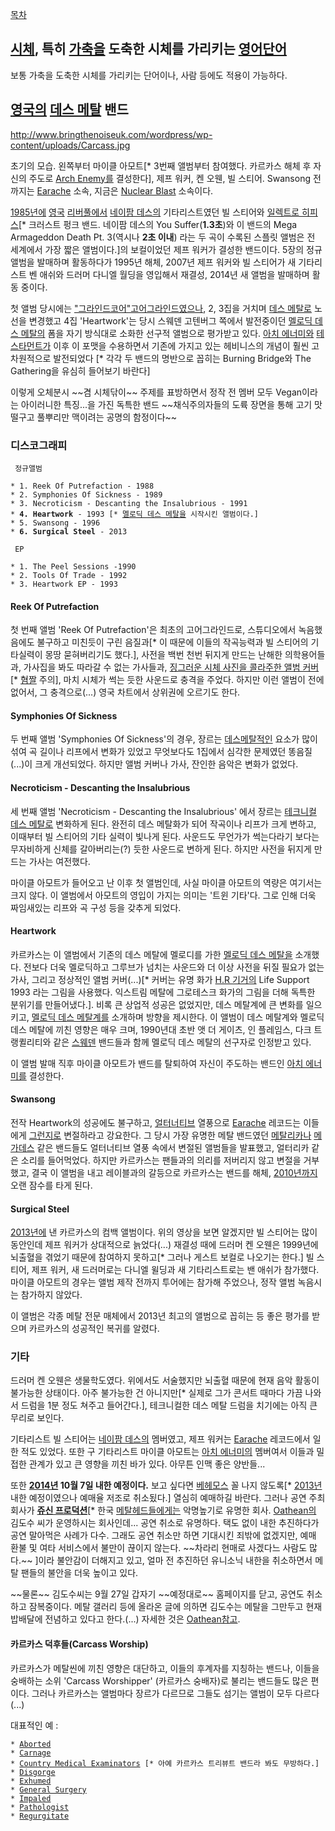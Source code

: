[[목차]]
== [[시체]], 특히 [[가축]]을 도축한 시체를 가리키는 [[영어]]단어 ==
보통 가축을 도축한 시체를 가리키는 단어이나, 사람 등에도 적용이 가능하다.

== [[영국]]의 [[데스 메탈]] 밴드 ==

http://www.bringthenoiseuk.com/wordpress/wp-content/uploads/Carcass.jpg

초기의 모습. 왼쪽부터 마이클 아모트[* 3번째 앨범부터 참여했다. 카르카스 해체 후 자신의 주도로 [[Arch Enemy]]를 결성한다], 제프 워커, 켄 오웬, 빌 스티어. Swansong 전까지는 [[Earache]] 소속, 지금은 [[Nuclear Blast]] 소속이다.

[[1985년]]에 [[영국]] [[리버풀]]에서 [[네이팜 데스]]의 기타리스트였던 빌 스티어와 [[일렉트로 히피스]][* 크러스트 펑크 밴드. 네이팜 데스의 You Suffer('''1.3초''')와 이 밴드의 Mega Armageddon Death Pt. 3(역시나 '''2초 이내''') 라는 두 곡이 수록된 스플릿 앨범은 전 세계에서 가장 짧은 앨범이다.]의 보컬이었던 제프 워커가 결성한 밴드이다. 5장의 정규 앨범을 발매하며 활동하다가 1995년 해체, 2007년 제프 워커와 빌 스티어가 새 기타리스트 벤 애쉬와 드러머 다니엘 월딩을 영입해서 재결성, 2014년 새 앨범을 발매하며 활동 중이다.

첫 앨범 당시에는 [["그라인드코어"고어그라인드]]였으나, 2, 3집을 거치며 [[데스 메탈]]로 노선을 변경했고 4집 'Heartwork'는 당시 스웨덴 고텐버그 쪽에서 발전중이던 [[멜로딕 데스 메탈]]의 폼을 자기 방식대로 소화한 선구적 앨범으로 평가받고 있다. [[아치 에너미]]와 [[테스타먼트]]가 이후 이 포맷을 수용하면서 기존에 가지고 있는 헤비니스의 개념이 훨씬 고차원적으로 발전되었다 [* 각각 두 밴드의 명반으로 꼽히는 Burning Bridge와 The Gathering을 유심히 들어보기 바란다]

이렇게 오체분시 ~~겸 시체닦이~~ 주제를 표방하면서 정작 전 멤버 모두 Vegan이라는 아이러니한 특징...을 가진 독특한 밴드 ~~채식주의자들의 도륙 장면을 통해 고기 맛 떨구고 풀뿌리만 맥이려는 공명의 함정이다~~

=== 디스코그래피 ===

  정규앨범

 * 1. Reek Of Putrefaction - 1988
 * 2. Symphonies Of Sickness - 1989
 * 3. Necroticism - Descanting the Insalubrious - 1991
 * '''4. Heartwork''' - 1993 [* [[멜로딕 데스 메탈]]을 시작시킨 앨범이다.]
 * 5. Swansong - 1996
 * '''6. Surgical Steel''' - 2013

  EP

 * 1. The Peel Sessions -1990
 * 2. Tools Of Trade - 1992
 * 3. Heartwork EP - 1993 

==== Reek Of Putrefaction ====
{{{#!html 
<iframe width="480" height="360" src="//www.youtube.com/embed/Jz3l-5X4jLM" frameborder="0" allowfullscreen></iframe>
}}}

첫 번째 앨범 'Reek Of Putrefaction'은 최초의 고어그라인드로, 스튜디오에서 녹음했음에도 불구하고 미친듯이 구린 음질과[* 이 때문에 이들의 작곡능력과 빌 스티어의 기타실력이 몽땅 묻혀버리기도 했다.], 사전을 백번 천번 뒤지게 만드는 난해한 의학용어들과, 가사집을 봐도 따라갈 수 없는 가사들과, [http://www.earache.com/images/cd_covers/mosh006a.jpg  징그러운 시체 사진을 콜라주한 앨범 커버][* [[혐짤]] 주의], 마치 시체가 썩는 듯한 사운드로 충격을 주었다. 하지만 이런 앨범이 전에 없어서, 그 충격으로(...) 영국 차트에서 상위권에 오르기도 한다.

==== Symphonies Of Sickness ====
{{{#!html
<iframe width="480" height="360" src="//www.youtube.com/embed/Cj-e0FiVuvw" frameborder="0" allowfullscreen></iframe>
}}}

두 번째 앨범 'Symphonies Of Sickness'의 경우, 장르는 [[데스메탈]]적인 요소가 많이 섞여 곡 길이나 리프에서 변화가 있었고 무엇보다도 1집에서 심각한 문제였던 똥음질(...)이 크게 개선되었다. 하지만 앨범 커버나 가사, 잔인한 음악은 변화가 없었다.

==== Necroticism - Descanting the Insalubrious ====
{{{#!html
<iframe width="480" height="360" src="//www.youtube.com/embed/d7oGGud2Jk4" frameborder="0" allowfullscreen></iframe>
}}}

세 번째 앨범 'Necroticism - Descanting the Insalubrious' 에서 장르는 [[테크니컬 데스 메탈]]로 변화하게 된다. 완전히 데스 메탈화가 되어 작곡이나 리프가 크게 변하고, 이때부터 빌 스티어의 기타 실력이 빛나게 된다. 사운드도 무언가가 썩는다라기 보다는 무자비하게 신체를 갈아버리는(?) 듯한 사운드로 변하게 된다. 하지만 사전을 뒤지게 만드는 가사는 여전했다.

마이클 아모트가 들어오고 난 이후 첫 앨범인데, 사실 마이클 아모트의 역량은 여기서는 크지 않다. 이 앨범에서 아모트의 영입이 가지는 의미는 '트윈 기타'다. 그로 인해 더욱 짜임새있는 리프와 곡 구성 등을 갖추게 되었다.

==== '''Heartwork''' ====
{{{#!html
<iframe width="640" height="360" src="//www.youtube.com/embed/RaXS4nAx0jU" frameborder="0" allowfullscreen></iframe>
}}}

카르카스는 이 앨범에서 기존의 데스 메탈에 멜로디를 가한 [[멜로딕 데스 메탈]]을 소개했다. 전보다 더욱 멜로딕하고 그루브가 넘치는 사운드와 더 이상 사전을 뒤질 필요가 없는 가사, 그리고 정상적인 앨범 커버(...)[* 커버는 유명 화가 [[H.R 기거]]의 Life Support 1993 라는 그림을 사용했다. 익스트림 메탈에 그로테스크 화가의 그림을 더해 독특한 분위기를 만들어냈다.]. 비록 큰 상업적 성공은 없었지만, 데스 메탈계에 큰 변화를 일으키고, [[멜로딕 데스 메탈]]계를 소개하며 방향을 제시한다. 이 앨범이 데스 메탈계와 멜로딕 데스 메탈에 끼친 영향은 매우 크며, 1990년대 초반 앳 더 게이츠, 인 플레임스, 다크 트랭퀼리티와 같은 [[스웨덴]] 밴드들과 함께 멜로딕 데스 메탈의 선구자로 인정받고 있다.

이 앨범 발매 직후 마이클 아모트가 밴드를 탈퇴하여 자신이 주도하는 밴드인 [[아치 에너미]]를 결성한다.

==== Swansong ====
{{{#!html
<iframe width="640" height="360" src="//www.youtube.com/embed/6XRl7EASnwQ" frameborder="0" allowfullscreen></iframe>
}}}

전작 Heartwork의 성공에도 불구하고, [[얼터너티브]] 열풍으로 [[Earache]] 레코드는 이들에게 [[그런지]]로 변절하라고 강요한다. 그 당시 가장 유명한 메탈 밴드였던 [[메탈리카]]나 [[메가데스]] 같은 밴드들도 얼터너티브 열풍 속에서 변절된 앨범들을 발표했고, 얼터리카 같은 소리를 들어먹었다. 하지만 카르카스는 팬들과의 의리를 저버리지 않고 변절을 거부했고, 결국 이 앨범을 내고 레이블과의 갈등으로 카르카스는 밴드를 해체, [[2010년]]까지 오랜 잠수를 타게 된다.

==== '''Surgical Steel''' ====
{{{#!html
<iframe width="640" height="360" src="//www.youtube.com/embed/5KKYJD09qCk" frameborder="0" allowfullscreen></iframe>
}}}

[[2013년]]에 낸 카르카스의 컴백 앨범이다. 위의 영상을 보면 알겠지만 빌 스티어는 많이 동안인데 제프 워커가 상대적으로 늙었다(...) 재결성 때에 드러머 켄 오웬은 1999년에 뇌출혈을 겪었기 때문에 참여하지 못하고[* 그러나 게스트 보컬로 나오기는 한다.] 빌 스티어, 제프 워커, 새 드러머로는 다니엘 윌딩과 새 기타리스트로는 밴 애쉬가 참가했다. 마이클 아모트의 경우는 앨범 제작 전까지 투어에는 참가해 주었으나, 정작 앨범 녹음시는 참가하지 않았다.

이 앨범은 각종 메탈 전문 매체에서 2013년 최고의 앨범으로 꼽히는 등 좋은 평가를 받으며 카르카스의 성공적인 복귀를 알렸다.

=== 기타 ===
드러머 켄 오웬은 생물학도였다. 위에서도 서술했지만 뇌출혈 때문에 현재 음악 활동이 불가능한 상태이다. 아주 불가능한 건 아니지만[* 실제로 그가 콘서트 때마다 가끔 나와서 드럼을 1분 정도 쳐주고 들어간다.], 테크니컬한 데스 메탈 드럼을 치기에는 아직  큰 무리로 보인다.

기타리스트 빌 스티어는 [[네이팜 데스]]의 멤버였고, 제프 워커는 [[Earache]] 레코드에서 일한 적도 있었다. 또한 구 기타리스트 마이클 아모트는 [[아치 에너미]]의 멤버여서 이들과 밀접한 관계가 있고 큰 영향을 끼친 바가 있다. 아무튼 인맥 좋은 양반들...

또한 '''[[2014년]] 10월 7일 내한 예정이다.''' 보고 싶다면 [[베헤모스]] 꼴 나지 않도록[* [[2013년]] 내한 예정이였으나 예매율 저조로 취소됬다.] 열심히 예매하길 바란다. 그러나 공연 주최 회사가 '''[[Oathean#s-5|쥬신 프로덕션]]'''[* 한국 [[메탈헤드]]들에게는 악명높기로 유명한 회사. [[Oathean]]의 김도수 씨가 운영하시는 회사인데... 공연 취소로 유명하다. 택도 없이 내한 추진하다가 공연 말아먹은 사례가 다수. 그래도 공연 취소만 하면 기대시킨 죄밖에 없겠지만, 예매 환불 및 여타 서비스에서 불만이 끊이지 않는다. ~~차라리 현매로 사겠다느 사람도 많다.~~ ]이라 불안감이 더해지고 있고, 얼마 전 추진하던 유니소닉 내한을 취소하면서 메탈 팬들의 불안을 더욱 높이고 있다.

~~물론~~ 김도수씨는 9월 27일 갑자기 ~~예정대로~~ 홈페이지를 닫고, 공연도 취소하고 잠복중이다.
메탈 갤러리 등에 올라온 글에 의하면 김도수는 메탈을 그만두고 현재 밥배달에 전념하고 있다고 한다.(...) 자세한 것은 [[Oathean]]참고.

==== 카르카스 덕후들(Carcass Worship) ====
카르카스가 메탈씬에 끼친 영향은 대단하고, 이들의 후계자를 지칭하는 밴드나, 이들을 숭배하는 소위 'Carcass Worshipper' (카르카스 숭배자)로 불리는 밴드들도 많은 편이다. 그러나 카르카스는 앨범마다 장르가 다르므로 그들도 섬기는 앨범이 모두 다르다(...)

대표적인 예 : 

 * [[Aborted]]
 * [[Carnage]]
 * [[Country Medical Examinators]] [* 아예 카르카스 트리뷰트 밴드라 봐도 무방하다.]
 * [[Disgorge]]
 * [[Exhumed]]
 * [[General Surgery]]
 * [[Impaled]]
 * [[Pathologist]]
 * [[Regurgitate]]
